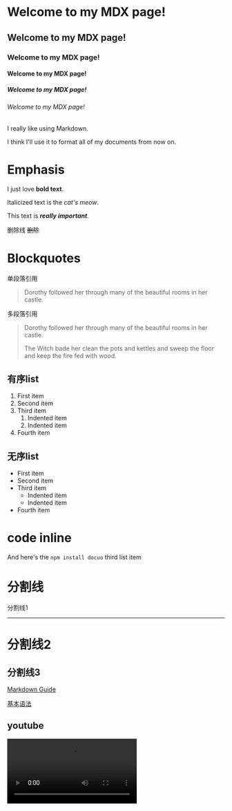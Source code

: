 
# Welcome to my MDX page!
## Welcome to my MDX page!
### Welcome to my MDX page!
#### Welcome to my MDX page!
##### Welcome to my MDX page!
###### Welcome to my MDX page!


I really like using Markdown.

I think I'll use it to format all of my documents from now on.


# Emphasis

I just love **bold text**.

Italicized text is the *cat's meow*.

This text is ***really important***.

删除线 ~~删除~~


# Blockquotes

单段落引用

> Dorothy followed her through many of the beautiful rooms in her castle.

多段落引用

> Dorothy followed her through many of the beautiful rooms in her castle.
>
> The Witch bade her clean the pots and kettles and sweep the floor and keep the fire fed with wood.



## 有序list

1. First item
2. Second item
3. Third item
    1. Indented item
    2. Indented item
4. Fourth item

## 无序list

- First item
- Second item
- Third item
    - Indented item
    - Indented item
- Fourth item


# code inline
 And here's the `npm install docuo`  third list item


# 分割线

分割线1
***
分割线2
===
分割线3
---

[Markdown Guide](https://www.markdownguide.org)

[基本语法](./基本语法1.mdx)


## youtube

<Video src="https://www.youtube.com/watch?v=uL34Z-RgduI"/>

## vimeo

<Video src="https://vimeo.com/783455878"/>

## loom

<Video src="https://www.loom.com/share/9d9ea1f5a90c461595b7c4e0104327e9?sid=bf524e49-c532-4dee-a34c-6bfee93a2b9a"/>


<Tip title="Tip text">This suggests a helpful tip</Tip>

<Note title="Note text">This adds a note in the content</Note>

<Warning title="Warning text">This raises a warning to watch out for</Warning>

<Error title="Error text">This raises a error to watch out for</Error>


```json title="site name.json" {2-4} hideLineNumbers
设置名称、高亮和隐藏行号  json title="site name.json" {2-4} hideLineNumbers
{
    "sites": [
    { "name":"菜鸟教程" , "url":"www.runoob.com" },
    { "name":"google" , "url":"www.google.com" },
    { "name":"微博" , "url":"www.weibo.com" }
    ]
}
```


<CodeGroup>

```r title="不设置行号隐藏" {2-3,5}  
curve(expr, from = NULL, to = NULL, n = 101, add = FALSE,
      type = "l", xname = "x", xlab = xname, ylab = NULL,
      log = NULL, xlim = NULL, …)

# S3 函数的方法
plot(x, y = 0, to = 1, from = y, xlim = NULL, ylab = NULL, …)
```

``` title="设置行号隐藏" {2-3,5}  hideLineNumbers
设置 高亮和隐藏行号  {2-3,5}  hideLineNumbers
curve(expr, from = NULL, to = NULL, n = 101, add = FALSE,
      type = "l", xname = "x", xlab = xname, ylab = NULL,
      log = NULL, xlim = NULL, …)

# S3 函数的方法
plot(x, y = 0, to = 1, from = y, xlim = NULL, ylab = NULL, …)
```

```markdown tablename.md hideLineNumbers
设置语言名称和隐藏行号 markdown tablename.md hideLineNumbers
| Syntax      | Description | Test Text     |
| :---        |    :----:   |          ---: |
| Header      | Title       | Here's this   |
| Paragraph   | Text        | And more      |
```

</CodeGroup>




| Syntax      | Description | Test Text     |
| :---        |    :----:   |          ---: |
| Header      | Title       | Here's this   |
| Paragraph   | Text        | And more      |



<Frame width="100px" height="200px" caption="We have a quick guide that will show you how to create your first repository and earn more green squares!" >
  <img src="https://images.pexels.com/photos/19696637/pexels-photo-19696637.jpeg?auto=compress&cs=tinysrgb&w=1260&h=750&dpr=1"  />
</Frame>

![The San Juan Mountains are beautiful!](../static/image/logo.png)

## 链接路径

![An old rock in the desert](https://www.markdown.xyz/assets/images/tux.png)